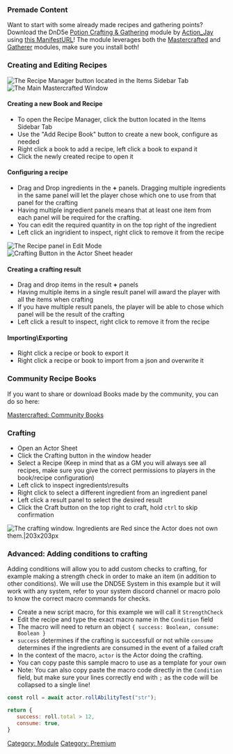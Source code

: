 ### Premade Content

Want to start with some already made recipes and gathering points?
Download the DnD5e [Potion Crafting &
Gathering](https://github.com/action-jay/potion-crafting-gathering)
module by [Action\_Jay](http://www.actionjay.com/) using [this
ManifestURL](https://github.com/action-jay/potion-crafting-gathering/releases/latest/download/module.json)\!
The module leverages both the [Mastercrafted](Mastercrafted "wikilink")
and [Gatherer](Gatherer "wikilink") modules, make sure you install
both\!

### Creating and Editing Recipes

![The Recipe Manager button located in the Items Sidebar
Tab](Recipemanagerbtn.png
"The Recipe Manager button located in the Items Sidebar Tab") ![The Main
Mastercrafted Window](Mastercraftedwindowedit.png
"The Main Mastercrafted Window")

#### Creating a new Book and Recipe

  - To open the Recipe Manager, click the button located in the Items
    Sidebar Tab
  - Use the "Add Recipe Book" button to create a new book, configure as
    needed
  - Right click a book to add a recipe, left click a book to expand it
  - Click the newly created recipe to open it

#### Configuring a recipe

  - Drag and Drop ingredients in the **+** panels. Dragging multiple
    ingredients in the same panel will let the player chose which one to
    use from that panel for the crafting
  - Having multiple ingredient panels means that at least one item from
    each panel will be required for the crafting.
  - You can edit the required quantity in on the top right of the
    ingredient
  - Left click an ingridient to inspect, right click to remove it from
    the recipe

![The Recipe panel in Edit Mode](Recipeedit.png
"The Recipe panel in Edit Mode") ![Crafting Button in the Actor Sheet
header](Craftingbutton.png "Crafting Button in the Actor Sheet header")

#### Creating a crafting result

  - Drag and drop items in the result **+** panels
  - Having multiple items in a single result panel will award the player
    with all the items when crafting
  - If you have multiple result panels, the player will be able to chose
    which panel will be the result of the crafting
  - Left click a result to inspect, right click to remove it from the
    recipe

#### Importing\\Exporting

  - Right click a recipe or book to export it
  - Right click a recipe or book to import from a json and overwrite it

### Community Recipe Books

If you want to share or download Books made by the community, you can do
so here:

[Mastercrafted: Community
Books](Mastercrafted:_Community_Books "wikilink")

### Crafting

  - Open an Actor Sheet
  - Click the Crafting button in the window header
  - Select a Recipe (Keep in mind that as a GM you will always see all
    recipes, make sure you give the correct permissions to players in
    the book/recipe configuration)
  - Left click to inspect ingredients\\results
  - Right click to select a different ingredient from an ingredient
    panel
  - Left click a result panel to select the desired result
  - Click the Craft button on the top right to craft, hold `ctrl` to
    skip confirmation

![The crafting window. Ingredients are Red since the Actor does not own
them.|203x203px](Craftwindownoitem.png
"The crafting window. Ingredients are Red since the Actor does not own them.|203x203px")

### Advanced: Adding conditions to crafting

Adding conditions will allow you to add custom checks to crafting, for
example making a strength check in order to make an item (in addition to
other conditions). We will use the DND5E System in this example but it
will work with any system, refer to your system discord channel or macro
polo to know the correct macro commands for checks.

  - Create a new script macro, for this example we will call it
    `StrengthCheck`
  - Edit the recipe and type the exact macro name in the `Condition`
    field
  - The macro will need to return an object `{ success: Boolean,
    consume: Boolean }`
  - `success` determines if the crafting is successfull or not while
    `consume` determines if the ingredients are consumed in the event of
    a failed craft
  - In the context of the macro, `actor` is the Actor doing the
    crafting.
  - You can copy paste this sample macro to use as a template for your
    own
  - Note: You can also copy paste the macro code directly in the
    `Condition` field, but make sure your lines correctly end with `;`
    as the code will be collapsed to a single line\!

<!-- end list -->

``` javascript numberLines
const roll = await actor.rollAbilityTest("str");

return {
   success: roll.total > 12,
   consume: true,
}
```

[Category: Module](Category:_Module "wikilink") [Category:
Premium](Category:_Premium "wikilink")
